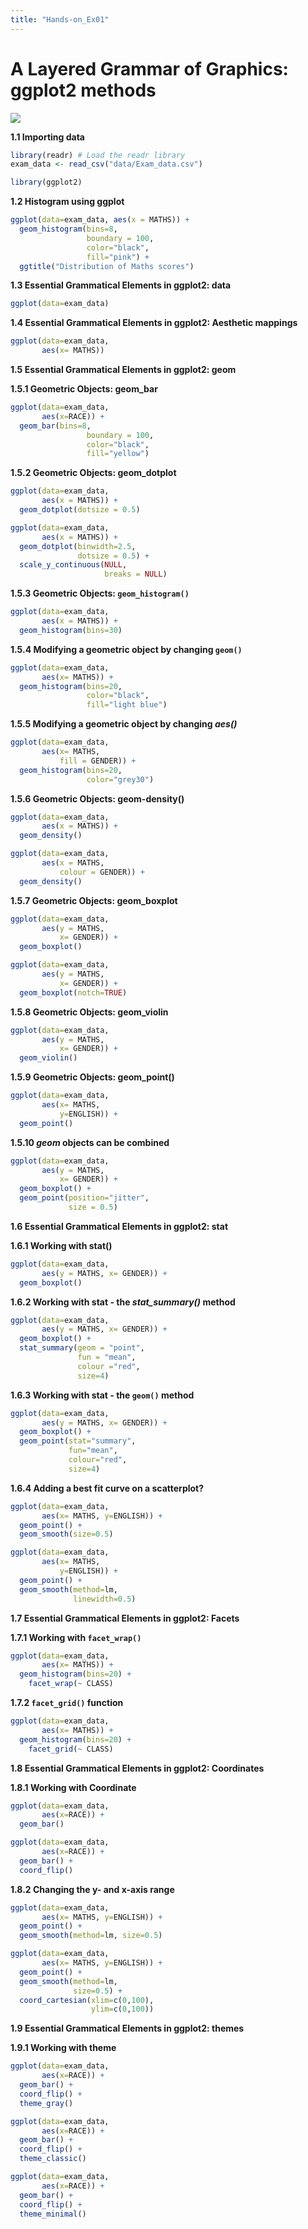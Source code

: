 ```yaml
---
title: "Hands-on_Ex01"
---
```


# **A Layered Grammar of Graphics: ggplot2 methods**

![](images/Screenshot 2025-01-16 224659.png)

**1.1 Importing data**

```r
library(readr) # Load the readr library
exam_data <- read_csv("data/Exam_data.csv")

```

```r
library(ggplot2)
```

**1.2 Histogram using ggplot**

```r
ggplot(data=exam_data, aes(x = MATHS)) +
  geom_histogram(bins=8, 
                 boundary = 100,
                 color="black", 
                 fill="pink") +
  ggtitle("Distribution of Maths scores")
```

**1.3 Essential Grammatical Elements in ggplot2: data**

```r
ggplot(data=exam_data)
```

**1.4 Essential Grammatical Elements in ggplot2: Aesthetic mappings**

```r
ggplot(data=exam_data, 
       aes(x= MATHS))
```

**1.5 Essential Grammatical Elements in ggplot2: geom**

**1.5.1 Geometric Objects: geom_bar**

```r
ggplot(data=exam_data, 
       aes(x=RACE)) +
  geom_bar(bins=8, 
                 boundary = 100,
                 color="black", 
                 fill="yellow")
```

**1.5.2 Geometric Objects: geom_dotplot**

```r
ggplot(data=exam_data, 
       aes(x = MATHS)) +
  geom_dotplot(dotsize = 0.5)
```

```r
ggplot(data=exam_data, 
       aes(x = MATHS)) +
  geom_dotplot(binwidth=2.5,         
               dotsize = 0.5) +      
  scale_y_continuous(NULL,           
                     breaks = NULL)  
```

**1.5.3 Geometric Objects: `geom_histogram()`**

```r
ggplot(data=exam_data, 
       aes(x = MATHS)) +
  geom_histogram(bins=30)       
```

**1.5.4 Modifying a geometric object by changing `geom()`**

```r
ggplot(data=exam_data, 
       aes(x= MATHS)) +
  geom_histogram(bins=20,            
                 color="black",      
                 fill="light blue")  
```

**1.5.5 Modifying a geometric object by changing *aes()***

```r
ggplot(data=exam_data, 
       aes(x= MATHS, 
           fill = GENDER)) +
  geom_histogram(bins=20, 
                 color="grey30")
```

**1.5.6 Geometric Objects: geom-density()**

```r
ggplot(data=exam_data, 
       aes(x = MATHS)) +
  geom_density()           
```

```r
ggplot(data=exam_data, 
       aes(x = MATHS, 
           colour = GENDER)) +
  geom_density()
```

**1.5.7 Geometric Objects: geom_boxplot**

```r
ggplot(data=exam_data, 
       aes(y = MATHS,       
           x= GENDER)) +    
  geom_boxplot()            
```

```r
ggplot(data=exam_data, 
       aes(y = MATHS, 
           x= GENDER)) +
  geom_boxplot(notch=TRUE)
```

**1.5.8 Geometric Objects: geom_violin**

```r
ggplot(data=exam_data, 
       aes(y = MATHS, 
           x= GENDER)) +
  geom_violin()
```

**1.5.9 Geometric Objects: geom_point()**

```r
ggplot(data=exam_data, 
       aes(x= MATHS, 
           y=ENGLISH)) +
  geom_point()            
```

**1.5.10 *geom* objects can be combined**

```r
ggplot(data=exam_data, 
       aes(y = MATHS, 
           x= GENDER)) +
  geom_boxplot() +                    
  geom_point(position="jitter", 
             size = 0.5)        
```

**1.6 Essential Grammatical Elements in ggplot2: stat**

**1.6.1 Working with stat()**

```r
ggplot(data=exam_data, 
       aes(y = MATHS, x= GENDER)) +
  geom_boxplot()
```

**1.6.2 Working with stat - the *stat_summary()* method**

```r
ggplot(data=exam_data, 
       aes(y = MATHS, x= GENDER)) +
  geom_boxplot() +
  stat_summary(geom = "point",       
               fun = "mean",         
               colour ="red",        
               size=4)               
```

**1.6.3 Working with stat - the `geom()` method**

```r
ggplot(data=exam_data, 
       aes(y = MATHS, x= GENDER)) +
  geom_boxplot() +
  geom_point(stat="summary",        
             fun="mean",           
             colour="red",          
             size=4)          
```

**1.6.4 Adding a best fit curve on a scatterplot?**

```r
ggplot(data=exam_data, 
       aes(x= MATHS, y=ENGLISH)) +
  geom_point() +
  geom_smooth(size=0.5)
```

```r
ggplot(data=exam_data, 
       aes(x= MATHS, 
           y=ENGLISH)) +
  geom_point() +
  geom_smooth(method=lm, 
              linewidth=0.5)
```

**1.7 Essential Grammatical Elements in ggplot2: Facets**

**1.7.1 Working with `facet_wrap()`**

```r
ggplot(data=exam_data, 
       aes(x= MATHS)) +
  geom_histogram(bins=20) +
    facet_wrap(~ CLASS)
```

**1.7.2 `facet_grid()` function**

```r
ggplot(data=exam_data, 
       aes(x= MATHS)) +
  geom_histogram(bins=20) +
    facet_grid(~ CLASS)
```

**1.8 Essential Grammatical Elements in ggplot2: Coordinates**

**1.8.1 Working with Coordinate**

```r
ggplot(data=exam_data, 
       aes(x=RACE)) +
  geom_bar()
```

```r
ggplot(data=exam_data, 
       aes(x=RACE)) +
  geom_bar() +
  coord_flip()
```

**1.8.2 Changing the y- and x-axis range**

```r
ggplot(data=exam_data, 
       aes(x= MATHS, y=ENGLISH)) +
  geom_point() +
  geom_smooth(method=lm, size=0.5)
```

```r
ggplot(data=exam_data, 
       aes(x= MATHS, y=ENGLISH)) +
  geom_point() +
  geom_smooth(method=lm, 
              size=0.5) +  
  coord_cartesian(xlim=c(0,100),
                  ylim=c(0,100))
```

**1.9 Essential Grammatical Elements in ggplot2: themes**

**1.9.1 Working with theme**

```r
ggplot(data=exam_data, 
       aes(x=RACE)) +
  geom_bar() +
  coord_flip() +
  theme_gray()
```

```r
ggplot(data=exam_data, 
       aes(x=RACE)) +
  geom_bar() +
  coord_flip() +
  theme_classic()
```

```r
ggplot(data=exam_data, 
       aes(x=RACE)) +
  geom_bar() +
  coord_flip() +
  theme_minimal()
```
